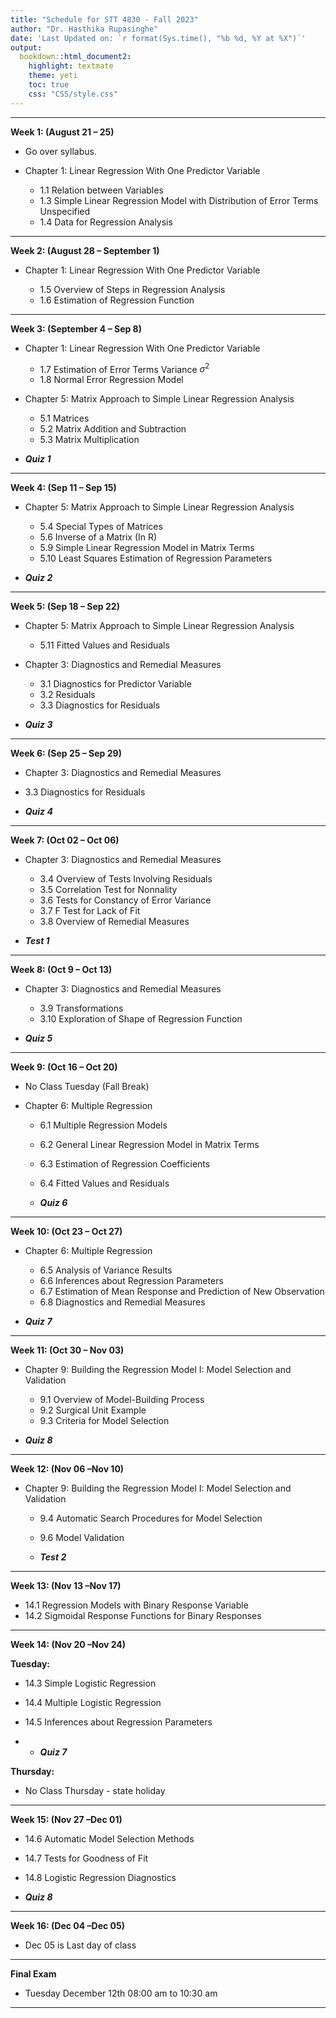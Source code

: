 ```yaml
---
title: "Schedule for STT 4830 - Fall 2023"
author: "Dr. Hasthika Rupasinghe"
date: 'Last Updated on: `r format(Sys.time(), "%b %d, %Y at %X")`'
output: 
  bookdown::html_document2: 
    highlight: textmate
    theme: yeti
    toc: true
    css: "CSS/style.css"
---
```


***


**Week 1: (August 21 -- 25)**

* Go over syllabus.
* Chapter 1: Linear Regression With One Predictor Variable

    * 1.1 Relation between Variables
    * 1.3 Simple Linear Regression Model with Distribution of Error Terms Unspecified
    * 1.4 Data for Regression Analysis
    

***

**Week 2: (August 28 -- September 1)**

* Chapter 1: Linear Regression With One Predictor Variable

    * 1.5 Overview of Steps in Regression Analysis
    * 1.6 Estimation of Regression Function 
    
    
***

**Week 3: (September 4 -- Sep 8)**

* Chapter 1: Linear Regression With One Predictor Variable

    * 1.7 Estimation of Error Terms Variance $\sigma^2$
    * 1.8 Normal Error Regression Model  
    
* Chapter 5: Matrix Approach to Simple Linear Regression Analysis

    * 5.1 Matrices
    * 5.2 Matrix Addition and Subtraction
    * 5.3 Matrix Multiplication 
    
    
* ***Quiz 1***

    
***

**Week 4: (Sep 11  -- Sep 15)**
 
* Chapter 5: Matrix Approach to Simple Linear Regression Analysis

    * 5.4 Special Types of Matrices
    * 5.6 Inverse of a Matrix (In R)
    * 5.9 Simple Linear Regression Model in Matrix Terms
    * 5.10  Least Squares Estimation of Regression Parameters
    
* ***Quiz 2***
    
***

**Week 5: (Sep 18  -- Sep 22)**
 
* Chapter 5: Matrix Approach to Simple Linear Regression Analysis  
    * 5.11  Fitted Values and Residuals
    
* Chapter 3: Diagnostics and Remedial Measures

    * 3.1  Diagnostics for Predictor Variable
    * 3.2  Residuals
    * 3.3  Diagnostics for Residuals
   
* ***Quiz 3***
    
***

**Week 6: (Sep 25  -- Sep 29)**

* Chapter 3: Diagnostics and Remedial Measures
 * 3.3  Diagnostics for Residuals


 * ***Quiz 4***



***

**Week 7: (Oct 02  -- Oct 06)**

* Chapter 3: Diagnostics and Remedial Measures

     * 3.4  Overview of Tests Involving Residuals
     * 3.5  Correlation Test for Nonnality
     * 3.6  Tests for Constancy of Error Variance
     * 3.7  F Test for Lack of Fit
     * 3.8  Overview of Remedial Measures

 *  ***Test 1 ***
 
 
***

**Week 8: (Oct 9  -- Oct 13)**

* Chapter 3: Diagnostics and Remedial Measures
    
     * 3.9  Transformations
     * 3.10  Exploration of Shape of Regression Function
     
 * ***Quiz 5***  
 
***

**Week 9: (Oct 16  -- Oct 20)**

* No Class Tuesday (Fall Break)

* Chapter 6:  Multiple Regression

    * 6.1  Multiple Regression Models
    * 6.2 General Linear Regression Model in Matrix Terms
    * 6.3 Estimation of Regression Coefficients
    * 6.4 Fitted Values and Residuals
    
  * ***Quiz 6*** 
   
***

**Week 10: (Oct 23  -- Oct 27)**

* Chapter 6:  Multiple Regression

    * 6.5 Analysis of Variance Results
    * 6.6 Inferences about Regression Parameters
    * 6.7 Estimation of Mean Response and Prediction of New Observation
    * 6.8 Diagnostics and Remedial Measures
   

* ***Quiz 7*** 

***

    
**Week 11: (Oct 30  -- Nov 03)**

* Chapter 9:  Building the Regression Model I: Model Selection and Validation

    * 9.1 Overview of Model-Building Process 
    * 9.2 Surgical Unit Example
    * 9.3 Criteria for Model Selection 
   
   
* ***Quiz 8*** 


***

**Week 12: (Nov 06  --Nov 10)**

* Chapter 9:  Building the Regression Model I: Model Selection and Validation

     * 9.4 Automatic Search Procedures for Model Selection
     * 9.6 Model Validation
    
     
  *  ***Test 2 ***  
 

***

**Week 13: (Nov 13  --Nov 17)**

  * 14.1 Regression Models with Binary Response Variable
  * 14.2 Sigmoidal Response Functions for Binary Responses

  <!--
  * Watch [9.3 and 9.4 lecture](https://youtu.be/NoR2mXcMxas) and complete the note
  * Watch [9.6 lecture](https://youtu.be/wbCNuuN7i-A) and complete the note
   --> 



  
  <!--
      * Log into the class zoom meeting at 2PM
      * You should get an email with Exam 2 attached at 2.00PM
      * Exam has 6 pages
      * Stay on the zoom meeting and finish the exam in an RMarkdown file (Ends at 3.15PM + 30 min extra if needed)
      * Email me the exam once finished
   --> 

 ***

**Week 14: (Nov 20  --Nov 24)**

**Tuesday:**

<!--

  * Watch [14.1 Regression Models with Binary Response Variable
  and 14.2 Sigmoidal Response Functions for Binary Responses](https://youtu.be/yqdTYICcBF4)
-->

  
  * 14.3 Simple Logistic Regression
  * 14.4 Multiple Logistic Regression
  * 14.5 Inferences about Regression Parameters


*   * ***Quiz 7***

**Thursday:**

* No Class Thursday - state holiday


***

**Week 15: (Nov 27  --Dec 01)**

  * 14.6 Automatic Model Selection Methods
  * 14.7 Tests for Goodness of Fit
  * 14.8 Logistic Regression Diagnostics
  
* ***Quiz 8***

***

**Week 16: (Dec 04  --Dec 05)**

* Dec 05 is Last day of class

***  

  
**Final Exam **

* Tuesday December 12th 08:00 am to 10:30 am

<!--
  * [Data set for question 1](question1.txt)
  * [Data set for question 2](question2.txt)
  * [Data set for question 3](question3.txt)
-->

***